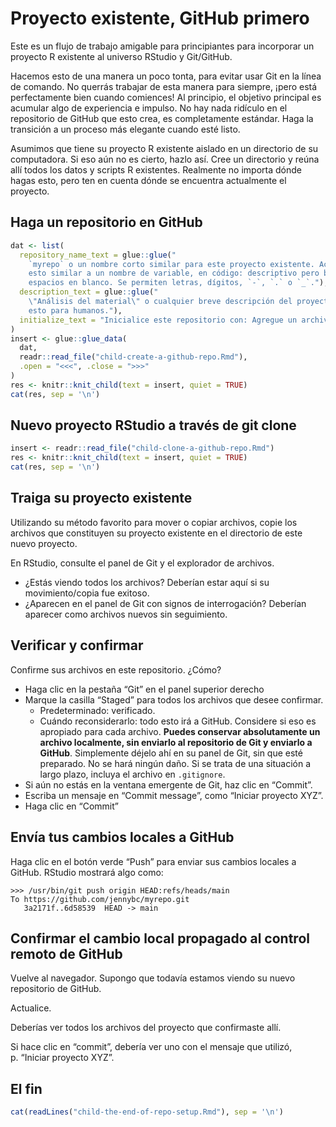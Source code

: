 # Proyecto existente, GitHub primero {#sec-existing-github-first}

Este es un flujo de trabajo amigable para principiantes para incorporar un proyecto R existente al universo RStudio y Git/GitHub.

Hacemos esto de una manera un poco tonta, para evitar usar Git en la línea de comando. No querrás trabajar de esta manera para siempre, ¡pero está perfectamente bien cuando comiences! Al principio, el objetivo principal es acumular algo de experiencia e impulso. No hay nada ridículo en el repositorio de GitHub que esto crea, es completamente estándar. Haga la transición a un proceso más elegante cuando esté listo.

Asumimos que tiene su proyecto R existente aislado en un directorio de su computadora. Si eso aún no es cierto, hazlo así. Cree un directorio y reúna allí todos los datos y scripts R existentes. Realmente no importa dónde hagas esto, pero ten en cuenta dónde se encuentra actualmente el proyecto.

## Haga un repositorio en GitHub

```r
dat <- list(
  repository_name_text = glue::glue("
    `myrepo` o un nombre corto similar para este proyecto existente. Acercarse \\
    esto similar a un nombre de variable, en código: descriptivo pero breve, sin\\
    espacios en blanco. Se permiten letras, dígitos, `-`, `.` o `_`."),
  description_text = glue::glue("
    \"Análisis del material\" o cualquier breve descripción del proyecto. Escribe \\
    esto para humanos."),
  initialize_text = "Inicialice este repositorio con: Agregue un archivo README."
)
insert <- glue::glue_data(
  dat,
  readr::read_file("child-create-a-github-repo.Rmd"),
  .open = "<<<", .close = ">>>"
)
res <- knitr::knit_child(text = insert, quiet = TRUE)
cat(res, sep = '\n')
```

## Nuevo proyecto RStudio a través de git clone {#sec-git-clone-usethis-rstudio}

```r
insert <- readr::read_file("child-clone-a-github-repo.Rmd")
res <- knitr::knit_child(text = insert, quiet = TRUE)
cat(res, sep = '\n')
```

## Traiga su proyecto existente

Utilizando su método favorito para mover o copiar archivos, copie los archivos que constituyen su proyecto existente en el directorio de este nuevo proyecto.

En RStudio, consulte el panel de Git y el explorador de archivos.

-   ¿Estás viendo todos los archivos? Deberían estar aquí si su movimiento/copia fue exitoso.
-   ¿Aparecen en el panel de Git con signos de interrogación? Deberían aparecer como archivos nuevos sin seguimiento.

## Verificar y confirmar

Confirme sus archivos en este repositorio. ¿Cómo?

-   Haga clic en la pestaña "Git" en el panel superior derecho
-   Marque la casilla "Staged" para todos los archivos que desee confirmar.
    -   Predeterminado: verificado.
    -   Cuándo reconsiderarlo: todo esto irá a GitHub. Considere si eso es apropiado para cada archivo. **Puedes conservar absolutamente un archivo localmente, sin enviarlo al repositorio de Git y enviarlo a GitHub**. Simplemente déjelo ahí en su panel de Git, sin que esté preparado. No se hará ningún daño. Si se trata de una situación a largo plazo, incluya el archivo en `.gitignore`.
-   Si aún no estás en la ventana emergente de Git, haz clic en "Commit".
-   Escriba un mensaje en "Commit message", como "Iniciar proyecto XYZ".
-   Haga clic en "Commit"

## Envía tus cambios locales a GitHub

Haga clic en el botón verde "Push" para enviar sus cambios locales a GitHub. RStudio mostrará algo como:

``` console
>>> /usr/bin/git push origin HEAD:refs/heads/main
To https://github.com/jennybc/myrepo.git
   3a2171f..6d58539  HEAD -> main
```

## Confirmar el cambio local propagado al control remoto de GitHub

Vuelve al navegador. Supongo que todavía estamos viendo su nuevo repositorio de GitHub.

Actualice.

Deberías ver todos los archivos del proyecto que confirmaste allí.

Si hace clic en "commit", debería ver uno con el mensaje que utilizó, p. "Iniciar proyecto XYZ".

## El fin

```r
cat(readLines("child-the-end-of-repo-setup.Rmd"), sep = '\n')
```
